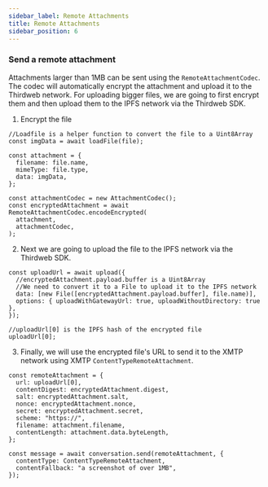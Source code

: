 ```yaml
---
sidebar_label: Remote Attachments
title: Remote Attachments
sidebar_position: 6
---
```


### Send a remote attachment

Attachments larger than 1MB can be sent using the `RemoteAttachmentCodec`. The codec will automatically encrypt the attachment and upload it to the Thirdweb network. For uploading bigger files, we are going to first encrypt them and then upload them to the IPFS network via the Thirdweb SDK.

1. Encrypt the file

```tsx
//Loadfile is a helper function to convert the file to a Uint8Array
const imgData = await loadFile(file);

const attachment = {
  filename: file.name,
  mimeType: file.type,
  data: imgData,
};

const attachmentCodec = new AttachmentCodec();
const encryptedAttachment = await RemoteAttachmentCodec.encodeEncrypted(
  attachment,
  attachmentCodec,
);
```

2. Next we are going to upload the file to the IPFS network via the Thirdweb SDK.

```tsx
const uploadUrl = await upload({
  //encryptedAttachment.payload.buffer is a Uint8Array
  //We need to convert it to a File to upload it to the IPFS network
  data: [new File([encryptedAttachment.payload.buffer], file.name)],
  options: { uploadWithGatewayUrl: true, uploadWithoutDirectory: true },
});

//uploadUrl[0] is the IPFS hash of the encrypted file
uploadUrl[0];
```

3. Finally, we will use the encrypted file's URL to send it to the XMTP network using XMTP `ContentTypeRemoteAttachment`.

```tsx
const remoteAttachment = {
  url: uploadUrl[0],
  contentDigest: encryptedAttachment.digest,
  salt: encryptedAttachment.salt,
  nonce: encryptedAttachment.nonce,
  secret: encryptedAttachment.secret,
  scheme: "https://",
  filename: attachment.filename,
  contentLength: attachment.data.byteLength,
};

const message = await conversation.send(remoteAttachment, {
  contentType: ContentTypeRemoteAttachment,
  contentFallback: "a screenshot of over 1MB",
});
```

